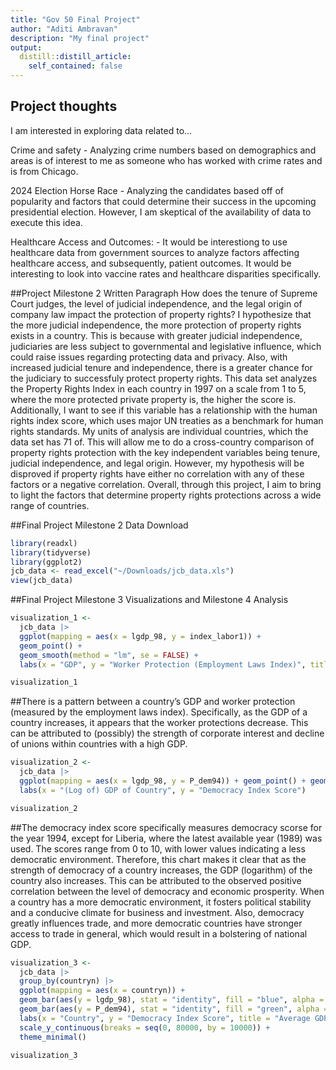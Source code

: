 ```yaml
---
title: "Gov 50 Final Project"
author: "Aditi Ambravan"
description: "My final project"
output:
  distill::distill_article:
    self_contained: false
---
```

## Project thoughts

I am interested in exploring data related to...

Crime and safety
- Analyzing crime numbers based on demographics and areas is of interest to me as someone who has worked with crime rates and is from Chicago.

2024 Election Horse Race
- Analyzing the candidates based off of popularity and factors that could determine their success in the upcoming presidential election. However, I am skeptical of the availability of data to execute this idea.

Healthcare Access and Outcomes: 
- It would be interestiong to use healthcare data from government sources to analyze factors affecting healthcare access, and subsequently, patient outcomes. It would be interesting to look into vaccine rates and healthcare disparities specifically.

##Project Milestone 2 Written Paragraph
How does the tenure of Supreme Court judges, the level of judicial independence, and the legal origin of company law impact the protection of property rights? I hypothesize that the more judicial independence, the more protection of property rights exists in a country. This is because with greater judicial independence, judiciaries are less subject to governmental and legislative influence, which could raise issues regarding protecting data and privacy. Also, with increased judicial tenure and independence, there is a greater chance for the judiciary to successfuly protect property rights. This data set analyzes the Property Rights Index in each country in 1997 on a scale from 1 to 5, where the more protected private property is, the higher the score is. Additionally, I want to see if this variable has a relationship with the human rights index score, which uses major UN treaties as a benchmark for human rights standards. My units of analysis are individual countries, which the data set has 71 of. This will allow me to do a cross-country comparison of property rights protection with the key independent variables being tenure, judicial independence, and legal origin. However, my hypothesis will be disproved if property rights have either no correlation with any of these factors or a negative correlation. Overall, through this project, I aim to bring to light the factors that determine property rights protections across a wide range of countries. 

##Final Project Milestone 2 Data Download
```r
library(readxl)
library(tidyverse)
library(ggplot2)
jcb_data <- read_excel("~/Downloads/jcb_data.xls")
view(jcb_data)
```

##Final Project Milestone 3 Visualizations and Milestone 4 Analysis

```r
visualization_1 <- 
  jcb_data |>
  ggplot(mapping = aes(x = lgdp_98, y = index_labor1)) +
  geom_point() + 
  geom_smooth(method = "lm", se = FALSE) +
  labs(x = "GDP", y = "Worker Protection (Employment Laws Index)", title = "Scatterplot of GDP vs. Worker Rights and Protections")

visualization_1
```
##There is a pattern between a country's GDP and worker protection (measured by the employment laws index). Specifically, as the GDP of a country increases, it appears that the worker protections decrease. This can be attributed to (possibly) the strength of corporate interest and decline of unions within countries with a high GDP.

```r
visualization_2 <-
  jcb_data |>
  ggplot(mapping = aes(x = lgdp_98, y = P_dem94)) + geom_point() + geom_smooth(method = "lm") +
  labs(x = "(Log of) GDP of Country", y = "Democracy Index Score")

visualization_2
```
##The democracy index score specifically measures democracy scorse for the year 1994, except for Liberia, where the latest available year (1989) was used. The scores range from 0 to 10, with lower values indicating a less democratic environment. Therefore, this chart makes it clear that as the strength of democracy of a country increases, the GDP (logarithm) of the country also increases. This can be attributed to the  observed positive correlation between the level of democracy and economic prosperity. When a country has a more democratic environment, it  fosters political stability and a conducive climate for business and investment. Also, democracy greatly influences trade, and more democratic countries have stronger access to trade in general, which would result in a bolstering of national GDP.

```r
visualization_3 <-
  jcb_data |>
  group_by(countryn) |>
  ggplot(mapping = aes(x = countryn)) +
  geom_bar(aes(y = lgdp_98), stat = "identity", fill = "blue", alpha = 0.7) +
  geom_bar(aes(y = P_dem94), stat = "identity", fill = "green", alpha = 0.7) +
  labs(x = "Country", y = "Democracy Index Score", title = "Average GDP and Democracy Index by Country") +
  scale_y_continuous(breaks = seq(0, 80000, by = 10000)) + 
  theme_minimal()

visualization_3
```

